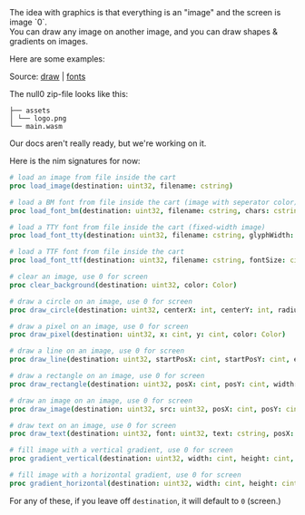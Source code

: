 
<Callout emoji="🎨">
The idea with graphics is that everything is an "image" and the screen is image `0`. <br/>
You can draw any image on another image, and you can draw shapes & gradients on images.
</Callout>


Here are some examples:

<Cart cart='/draw.null0' />

<Cart cart='/fonts.null0' />

Source: [draw](https://github.com/notnullgames/null0/tree/main/src/carts/draw) | [fonts](https://github.com/notnullgames/null0/tree/main/src/carts/fonts)


The null0 zip-file looks like this:

```
├── assets
│ └── logo.png
└── main.wasm
```


Our docs aren't really ready, but we're working on it.

Here is the nim signatures for now:

```nim
# load an image from file inside the cart
proc load_image(destination: uint32, filename: cstring)

# load a BM font from file inside the cart (image with seperator color)
proc load_font_bm(destination: uint32, filename: cstring, chars: cstring)

# load a TTY font from file inside the cart (fixed-width image)
proc load_font_tty(destination: uint32, filename: cstring, glyphWidth: cint, glyphHeight: cint, chars: cstring)

# load a TTF font from file inside the cart
proc load_font_ttf(destination: uint32, filename: cstring, fontSize: cint, fontColor: Color)

# clear an image, use 0 for screen
proc clear_background(destination: uint32, color: Color)

# draw a circle on an image, use 0 for screen
proc draw_circle(destination: uint32, centerX: int, centerY: int, radius:int, color: Color)

# draw a pixel on an image, use 0 for screen
proc draw_pixel(destination: uint32, x: cint, y: cint, color: Color)

# draw a line on an image, use 0 for screen
proc draw_line(destination: uint32, startPosX: cint, startPosY: cint, endPosX: cint, endPosY: cint, color: Color)

# draw a rectangle on an image, use 0 for screen
proc draw_rectangle(destination: uint32, posX: cint, posY: cint, width: cint, height: cint, color: Color)

# draw an image on an image, use 0 for screen
proc draw_image(destination: uint32, src: uint32, posX: cint, posY: cint)

# draw text on an image, use 0 for screen
proc draw_text(destination: uint32, font: uint32, text: cstring, posX: cint, posY: cint)

# fill image with a vertical gradient, use 0 for screen
proc gradient_vertical(destination: uint32, width: cint, height: cint, top: Color, bottom: Color)

# fill image with a horizontal gradient, use 0 for screen
proc gradient_horizontal(destination: uint32, width: cint, height: cint, left: Color, right: Color)
```

For any of these, if you leave off `destination`, it will default to `0` (screen.)